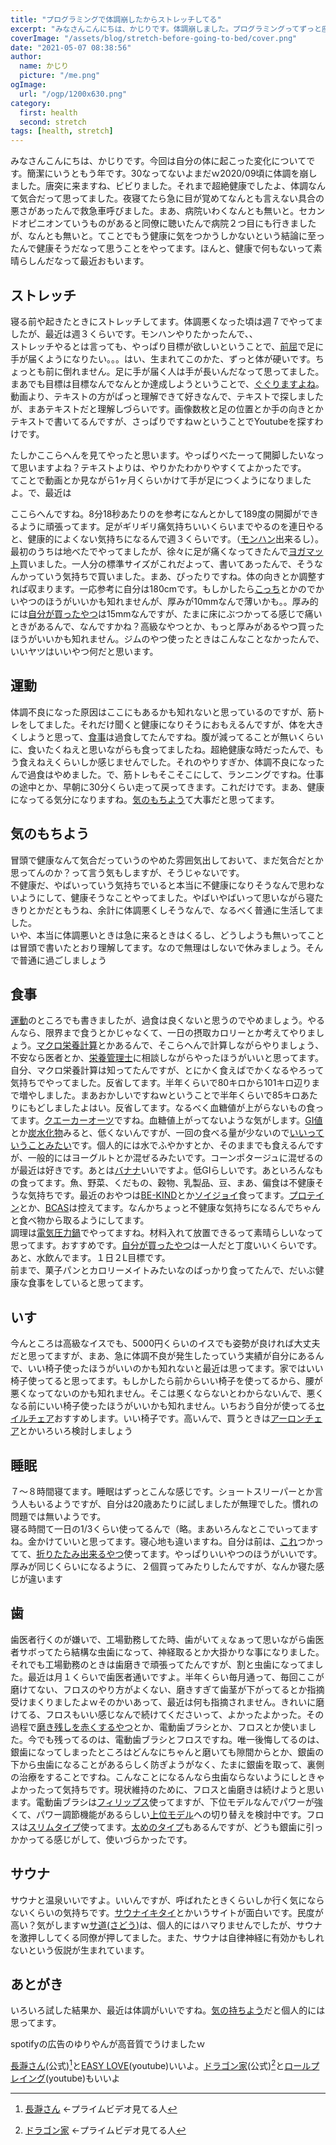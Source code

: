```yaml
---
title: "プログラミングで体調崩したからストレッチしてる"
excerpt: "みなさんこんにちは、かじりです。体調崩しました。プログラミングってずっと座っているし、ほとんど動かないから体調崩すこともあるかと思います。寝る前にストレッチしたり、運動するようにして健康に努めています。半年くらいして体調よくなってきてるなって体感します。体感でしか測れないのが厄介ですが、続けていこうと思います。"
coverImage: "/assets/blog/stretch-before-going-to-bed/cover.png"
date: "2021-05-07 08:38:56"
author:
  name: かじり
  picture: "/me.png"
ogImage:
  url: "/ogp/1200x630.png"
category:
  first: health
  second: stretch
tags: [health, stretch]
---
```


みなさんこんにちは、かじりです。今回は自分の体に起こった変化についてです。簡潔にいうともう年です。30なってないよまだｗ2020/09頃に体調を崩しました。唐突に来ますね、ビビりました。それまで超絶健康でしたよ、体調なんて気合だって思ってました。夜寝てたら急に目が覚めてなんとも言えない具合の悪さがあったんで救急車呼びました。まあ、病院いわくなんとも無いと。セカンドオピニオンていうものがあると同僚に聴いたんで病院２つ目にも行きましたが、なんとも無いと。てことでもう健康に気をつかうしかないという結論に至ったんで健康そうだなって思うことをやってます。ほんと、健康で何もないって素晴らしんだなって最近おもいます。

<Toc />

## ストレッチ

寝る前や起きたときにストレッチしてます。体調悪くなった頃は週７でやってましたが、最近は週３くらいです。モンハンやりたかったんで、、  
ストレッチやるとは言っても、やっぱり目標が欲しいということで、[前屈](https://ja.wikipedia.org/wiki/%E4%BD%93%E5%89%8D%E5%B1%88%E6%B8%AC%E5%AE%9A)で足に手が届くようになりたい。。。はい、生まれてこのかた、ずっと体が硬いです。ちょっとも前に倒れません。足に手が届く人は手が長いんだなって思ってました。まあでも目標は目標なんでなんとか達成しようということで、[ぐぐりますよね](https://www.google.com/search?q=%E3%82%B9%E3%83%88%E3%83%AC%E3%83%83%E3%83%81&rlz=1C1QABZ_jaJP893JP893&oq=%E3%82%B9%E3%83%88%E3%83%AC%E3%83%83%E3%83%81&aqs=chrome..69i57j0i433j0j0i433j0j0i433j0l2j0i433j0i131i433.3886j0j7&sourceid=chrome&ie=UTF-8)。動画より、テキストの方がぱっと理解できて好きなんで、テキストで探しましたが、まあテキストだと理解しづらいです。画像数枚と足の位置とか手の向きとかテキストで書いてるんですが、さっぱりですねｗということでYoutubeを探すわけです。

<Youtube id="gqbxAjkCdLY" />

たしかここらへんを見てやったと思います。やっぱりべたーって開脚したいなって思いますよね？テキストよりは、やりかたわかりやすくてよかったです。  
てことで動画とか見ながら1ヶ月くらいかけて手が足につくようになりましたよ。で、最近は

<Youtube id="HeTB6P4Rxt0" />

ここらへんですね。8分18秒あたりのを参考になんとかして189度の開脚ができるように頑張ってます。足がギリギリ痛気持ちいいくらいまでやるのを連日やると、健康的によくない気持ちになるんで週３くらいです。（[モンハン](https://amzn.to/3vI1Ush)出来るし）。最初のうちは地べたでやってましたが、徐々に足が痛くなってきたんで[ヨガマット](https://amzn.to/3tlatYy)買いました。一人分の標準サイズがこれだよって、書いてあったんで、そうなんかっていう気持ちで買いました。まあ、ぴったりですね。体の向きとか調整すれば収まります。一応参考に自分は180cmです。もしかしたら[こっち](https://amzn.to/3tiUF8v)とかのでかいやつのほうがいいかも知れませんが、厚みが10mmなんで薄いかも。。厚み的には[自分が買ったやつ](https://amzn.to/3tlatYy)は15mmなんですが、たまに床にぶつかってる感じで痛いときがあるんで、なんですかね？高級なやつとか、もっと厚みがあるやつ買ったほうがいいかも知れません。ジムのやつ使ったときはこんなことなかったんで、いいヤツはいいやつ何だと思います。

## 運動

体調不良になった原因はここにもあるかも知れないと思っているのですが、筋トレをしてました。それだけ聞くと健康になりそうにおもえるんですが、体を大きくしようと思って、[食事](/stretch-before-going-to-bed#%E9%A3%9F%E4%BA%8B)は過食してたんですね。腹が減ってることが無いくらいに、食いたくねえと思いながらも食ってましたね。超絶健康な時だったんで、もう食えねえくらいしか感じませんでした。それのやりすぎか、体調不良になったんで過食はやめました。で、筋トレもそこそこにして、ランニングですね。仕事の途中とか、早朝に30分くらい走って戻ってきます。これだけです。まあ、健康になってる気分になりますね。[気のもちよう](/stretch-before-going-to-bed#%E6%B0%97%E6%8C%81%E3%81%A1%E3%81%AE%E3%82%82%E3%81%A1%E3%82%88%E3%81%86)て大事だと思ってます。


## 気のもちよう

冒頭で健康なんて気合だっていうのやめた雰囲気出しておいて、まだ気合だとか思ってんのか？って言う気もしますが、そうじゃないです。  
不健康だ、やばいっていう気持ちでいると本当に不健康になりそうなんで思わないようにして、健康そうなことやってました。やばいやばいって思いながら寝たきりとかだともうね、余計に体調悪くしそうなんで、なるべく普通に生活してました。  
いや、本当に体調悪いときは急に来るときはくるし、どうしようも無いってことは冒頭で書いたとおり理解してます。なので無理はしないで休みましょう。そんで普通に過ごしましょう

## 食事

[運動](/stretch-before-going-to-bed#%E9%81%8B%E5%8B%95)のところでも書きましたが、過食は良くないと思うのでやめましょう。やるんなら、限界まで食うとかじゃなくて、一日の摂取カロリーとか考えてやりましょう。[マクロ栄養計算](https://dietgenius.jp/macro-nutrient-calculator/)とかあるんで、そこらへんで計算しながらやりましょう、不安なら医者とか、[栄養管理士](https://www.dietitian.or.jp/students/dietitian/)に相談しながらやったほうがいいと思ってます。
自分、マクロ栄養計算は知ってたんですが、とにかく食えばでかくなるやろって気持ちでやってました。反省してます。半年くらいで80キロから101キロ辺りまで増やしました。まあおかしいですねｗということで半年くらいで85キロあたりにもどしましたよはい。反省してます。なるべく血糖値が上がらないもの食ってます。[クエーカーオーツ](https://amzn.to/3h2BfCD)ですね。血糖値上がってないような気がします。[GI値](https://www.olive-hitomawashi.com/column/2019/09/post-6655.html)とか[炭水化物](https://www.mext.go.jp/component/a_menu/science/detail/__icsFiles/afieldfile/2017/12/20/1365343_1-0201r11.pdf)みると、低くないんですが、一回の食べる量が少ないので[いいっていうことみたい](https://www.olive-hitomawashi.com/column/2019/09/post-6655.html)です。個人的には水でふやかすとか、そのままでも食えるんですが、一般的にはヨーグルトとか混ぜるみたいです。コーンポタージュに混ぜるのが最近は好きです。あとは[バナナ](https://www.health2sync.com/ja/company/blog/banana-carbohydrate#:~:text=%E3%81%9D%E3%81%93%E3%81%A7%E6%8C%87%E6%A8%99%E3%81%AE%E4%B8%80%E3%81%A4,%E3%83%AA%E3%82%B9%E3%82%AF%E3%81%AF%E4%BD%8E%E3%81%84%E3%81%AE%E3%81%A7%E3%81%99%E3%80%82)いいですよ。低GIらしいです。あといろんなもの食ってます。魚、野菜、くだもの、穀物、乳製品、豆、まあ、偏食は不健康そうな気持ちです。最近のおやつは[BE-KIND](https://amzn.to/3uqIvvO)とか[ソイジョイ](https://amzn.to/2RopbRe)食ってます。[プロテイン](https://amzn.to/3vJmBUI)とか、[BCAS](https://amzn.to/2RmCn9g)は控えてます。なんかちょっと不健康な気持ちになるんでちゃんと食べ物から取るようにしてます。  
調理は[電気圧力鍋](https://amzn.to/3f0MBEC)でやってますね。材料入れて放置できるって素晴らしいなって思ってます。おすすめです。[自分が買ったやつ](https://amzn.to/3f0MBEC)は一人だと丁度いいくらいです。あと、水飲んでます。１日２L目標です。  
前まで、菓子パンとカロリーメイトみたいなのばっかり食ってたんで、だいぶ健康な食事をしていると思ってます。

## いす

今んところは高級なイスでも、5000円くらいのイスでも姿勢が良ければ大丈夫だと思ってますが、まあ、急に体調不良が発生したっていう実績が自分にあるんで、いい椅子使ったほうがいいのかも知れないと最近は思ってます。家ではいい椅子使ってると思ってます。もしかしたら前からいい椅子を使ってるから、腰が悪くなってないのかも知れません。そこは悪くならないとわからないんで、悪くなる前にいい椅子使ったほうがいいかも知れません。いちおう自分が使ってる[セイルチェア](https://amzn.to/3tmDtyW)おすすめします。いい椅子です。高いんで、買うときは[アーロンチェア](https://amzn.to/2RsKSje)とかいろいろ検討しましょう

## 睡眠

７～８時間寝てます。睡眠はずっとこんな感じです。ショートスリーパーとか言う人もいるようですが、自分は20歳あたりに試しましたが無理でした。慣れの問題では無いようです。  
寝る時間て一日の1/3くらい使ってるんで（略。まあいろんなとこでいってますね。金かけていいと思ってます。寝心地も違いますね。自分は前は、[これ](https://amzn.to/3b3e1Ze)つかってて、[折りたたみ出来るやつ](https://amzn.to/3nNn05X)使ってます。やっぱりいいやつのほうがいいです。厚みが同じくらいになるように、２個買ってみたりしたんですが、なんか寝た感じが違います

## 歯

歯医者行くのが嫌いで、工場勤務してた時、歯がいてぇなぁって思いながら歯医者サボってたら結構な虫歯になって、神経取るとか大掛かりな事になりました。それでも工場勤務のときは歯磨きで頑張ってたんですが、割と虫歯になってました。最近は月１くらいで歯医者通いですよ。半年くらい毎月通って、毎回ここが磨けてない、フロスのやり方がよくない、磨きすぎて歯茎が下がってるとか指摘受けまくりましたよｗそのかいあって、最近は何も指摘されません。きれいに磨けてる、フロスもいい感じなんで続けてくださいって、よかったよかった。その過程で[磨き残しを赤くするやつ](https://amzn.to/3uDZTNX)とか、電動歯ブラシとか、フロスとか使いました。今でも残ってるのは、電動歯ブラシとフロスですね。唯一後悔してるのは、銀歯になってしまったところはどんなにちゃんと磨いても隙間からとか、銀歯の下から虫歯になることがあるらしく防ぎようがなく、たまに銀歯を取って、裏側の治療をすることですね。こんなことになるんなら虫歯ならないようにしときゃよかったって気持ちです。現状維持のために、フロスと歯磨きは続けようと思います。電動歯ブラシは[フィリップス](https://amzn.to/3bqi0zl)使ってますが、下位モデルなんでパワーが強くて、パワー調節機能があるらしい[上位モデル](https://amzn.to/2PWkmyh)への切り替えを検討中です。フロスは[スリムタイプ](https://amzn.to/33nxqjm)使ってます。[太めのタイプ](https://amzn.to/3tqMFm6)もあるんですが、どうも銀歯に引っかかってる感じがして、使いづらかったです。

## サウナ

サウナと温泉いいですよ。いいんですが、呼ばれたときくらいしか行く気にならないくらいの気持ちです。[サウナイキタイ](https://sauna-ikitai.com/)とかいうサイトが面白いです。民度が高い？気がしますｗ[サ道(さどう)](https://www.tv-tokyo.co.jp/sa_una37/news/#:~:text=2019%E5%B9%B47%E6%9C%88%E6%9C%9F,%E5%A5%BD%E3%81%8D%E3%81%AE%E3%81%9F%E3%82%81%E3%81%AE%E3%83%89%E3%83%A9%E3%83%9E%E2%80%9D%E3%80%82)は、個人的にはハマりませんでしたが、サウナを激押ししてくる同僚が押してました。また、サウナは自律神経に有効かもしれないという仮説が生まれています。

## あとがき

いろいろ試した結果か、最近は体調がいいですね。[気の持ちよう](http://localhost:3000/stretch-before-going-to-bed#%E6%B0%97%E3%81%AE%E3%82%82%E3%81%A1%E3%82%88%E3%81%86)だと個人的には思ってます。

spotifyの広告のゆりやんが高音質でうけましたｗ

[長瀞さん](https://www.nagatorosan.jp/)(公式)[^1]と[EASY LOVE](https://www.youtube.com/watch?v=J51CxEEYq50)(youtube)いいよ。[ドラゴン家](https://doraie.com/)(公式)[^2]と[ロールプレイング](https://www.youtube.com/watch?v=iZHOLVmUMCU)(youtube)もいいよ

[^1]: [長瀞さん](https://amzn.to/2SDHnHe) ←プライムビデオ見てる人  
[^2]: [ドラゴン家](https://amzn.to/2StI2e8) ←プライムビデオ見てる人